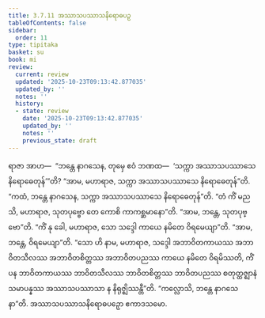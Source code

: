 ```yaml
---
title: 3.7.11 အဿာသပဿာသနိရောဓပဉှ
tableOfContents: false
sidebar:
  order: 11
type: tipitaka
basket: su
book: mi
review:
  current: review
  updated: '2025-10-23T09:13:42.877035'
  updated_by: ''
  notes: ''
  history:
  - state: review
    date: '2025-10-23T09:13:42.877035'
    updated_by: ''
    notes: ''
    previous_state: draft
---
```



<ReviewStatus review={frontmatter.review} showDetails={true} />

<HypothesisAnnotation frontmatter={frontmatter} />

<DynamicBreadcrumb />

<Division number="104" book="mi" e="ch" v="28">

<Paragraph number="492" book="mi">
ရာဇာ အာဟ—  “ဘန္တေ နာဂသေန, တုမှေ ဧဝံ ဘဏထ—  ‘သက္ကာ အဿာသပဿာသေ နိရောဓေတုန်’”တိ? “အာမ, မဟာရာဇ, သက္ကာ အဿာသပဿာသေ နိရောဓေတုန်”တိ. “ကထံ, ဘန္တေ နာဂသေန, သက္ကာ အဿာသပဿာသေ နိရောဓေတုန်”တိ. “တံ ကိံ မညသိ, မဟာရာဇ, သုတပုဗ္ဗော တေ ကောစိ ကာကစ္ဆမာနော”တိ. “အာမ, ဘန္တေ, သုတပုဗ္ဗော”တိ. “ကိံ နု ခေါ, မဟာရာဇ, သော သဒ္ဒေါ ကာယေ နမိတေ ဝိရမေယျာ”တိ. “အာမ, ဘန္တေ, ဝိရမေယျာ”တိ. “သော ဟိ နာမ, မဟာရာဇ, သဒ္ဒေါ အဘာဝိတကာယဿ အဘာဝိတသီလဿ အဘာဝိတစိတ္တဿ အဘာဝိတပညဿ ကာယေ နမိတေ ဝိရမိဿတိ, ကိံ ပန ဘာဝိတကာယဿ ဘာဝိတသီလဿ ဘာဝိတစိတ္တဿ ဘာဝိတပညဿ စတုတ္ထဇ္ဈာနံ သမာပန္နဿ အဿာသပဿာသာ န နိရုဇ္ဈိဿန္တီ”တိ.
</Paragraph>

<Paragraph number="493" book="mi">
“ကလ္လောသိ, ဘန္တေ နာဂသေနာ”တိ.

</Paragraph>
</Division>

<Paragraph number="494" type="center" book="mi">
အဿာသပဿာသနိရောဓပဉှော ဧကာဒသမော.
</Paragraph>